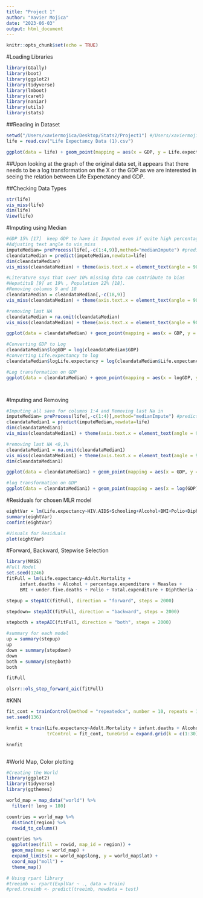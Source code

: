 ```yaml
---
title: "Project 1"
author: "Xavier Mojica"
date: "2023-06-03"
output: html_document
---
```


```r
knitr::opts_chunk$set(echo = TRUE)
```

#Loading Libraries
```r
library(GGally)
library(boot)
library(ggplot2)
library(tidyverse)
library(lmboot)
library(caret)
library(naniar)
library(utils)
library(stats)
```

##Reading in Dataset
```r
setwd("/Users/xaviermojica/Desktop/Stats2/Project1") #/Users/xaviermojica/
life = read.csv("Life Expectancy Data (1).csv")
```


```r
ggplot(data = life) + geom_point(mapping = aes(x = GDP, y = Life.expectancy))
```
##Upon looking at the graph of the original data set, it appears that there needs to be a log transformation on the X or the GDP as we are interested in seeing the relation between Life Expenctancy and GDP. 

##Checking Data Types
```r
str(life)
vis_miss(life)
dim(life)
View(life)
```

#Imputing using Median
```r
#GDP 15% [17]  keep GDP to have it Imputed even if quite high percentage, assuming it is crucial to predicting Life.expectancy as richer countries have better health access/Medicine and tech. The numbers appear to be GDP per capita which helps as it addresses GDP/Population. GDP per Capita and Population would be too closely related and prob attribute to covariance.  
#Adjusting text angle to vis_miss
imputeMedian= preProcess(life[,-c(1:4,9)],method="medianImpute") #predictors 1:4, 9 and response is 4
cleandataMedian = predict(imputeMedian,newdata=life)
dim(cleandataMedian)
vis_miss(cleandataMedian) + theme(axis.text.x = element_text(angle = 90, hjust = 0))

#Literature says that over 10% missing data can contribute to bias 
#HepatitsB [9] at 19% , Population 22% [18]. 
#Removing columns 9 and 18
cleandataMedian = cleandataMedian[,-c(18,9)]
vis_miss(cleandataMedian) + theme(axis.text.x = element_text(angle = 90, hjust = 0))

#removing last NA
cleandataMedian = na.omit(cleandataMedian)
vis_miss(cleandataMedian) + theme(axis.text.x = element_text(angle = 90, hjust = 0))

```


```r
ggplot(data = cleandataMedian) + geom_point(mapping = aes(x = GDP, y = Life.expectancy))

#Converting GDP to Log 
cleandataMedian$logGDP = log(cleandataMedian$GDP)
#converting Life.expectancy to log 
cleandataMedian$logLife.expectancy = log(cleandataMedian$Life.expectancy)

#Log transformation on GDP 
ggplot(data = cleandataMedian) + geom_point(mapping = aes(x = logGDP, y = logLife.expectancy))




```

#Imputing and Removing
```r
#Imputing all save for columns 1:4 and Removing last Na in 
imputeMedian= preProcess(life[,-c(1:4)],method="medianImpute") #predictors 1:4 and response is 4
cleandataMedian1 = predict(imputeMedian,newdata=life)
dim(cleandataMedian1)
vis_miss(cleandataMedian1) + theme(axis.text.x = element_text(angle = 90, hjust = 0))

#removing last NA <0,1% 
cleandataMedian1 = na.omit(cleandataMedian1)
vis_miss(cleandataMedian1) + theme(axis.text.x = element_text(angle = 90, hjust = 0))
dim(cleandataMedian1)

```

```r
ggplot(data = cleandataMedian1) + geom_point(mapping = aes(x = GDP, y = Life.expectancy))

#log transformation on GDP 
ggplot(data = cleandataMedian1) + geom_point(mapping = aes(x = log(GDP), y = Life.expectancy))


```


#Residuals for chosen MLR model 
```r
eightVar = lm(Life.expectancy~HIV.AIDS+Schooling+Alcohol+BMI+Polio+Diphtheria+logGDP+thinness..1.19.years+Income.composition.of.resources, data = cleandataMedian)
summary(eightVar)
confint(eightVar)

#Visuals for Residuals
plot(eightVar)

```









#Forward, Backward, Stepwise Selection 
```r
library(MASS)
#Full Model 
set.seed(1246)
fitFull = lm(Life.expectancy~Adult.Mortality + 
     infant.deaths + Alcohol + percentage.expenditure + Measles + 
     BMI + under.five.deaths + Polio + Total.expenditure + Diphtheria + HIV.AIDS + thinness..1.19.years + thinness.5.9.years + Income.composition.of.resources + Schooling + logGDP,cleandataMedian)

stepup = stepAIC(fitFull, direction = "forward", steps = 2000)

stepdown= stepAIC(fitFull, direction = "backward", steps = 2000)

stepboth = stepAIC(fitFull, direction = "both", steps = 2000)

#summary for each model 
up = summary(stepup)
up
down = summary(stepdown)
down
both = summary(stepboth)
both
```

```r
fitFull

olsrr::ols_step_forward_aic(fitFull)
```

#KNN 
```r
fit_cont = trainControl(method = "repeatedcv", number = 10, repeats = 1)
set.seed(136)

knnfit = train(Life.expectancy~Adult.Mortality + infant.deaths + Alcohol + percentage.expenditure + Measles + BMI + under.five.deaths + Polio + Total.expenditure + Diphtheria + HIV.AIDS + thinness..1.19.years + thinness.5.9.years + Income.composition.of.resources + Schooling + logGDP, data = cleandataMedian, method = "knn", 
               trControl = fit_cont, tuneGrid = expand.grid(k = c(1:30)))

knnfit



```



#World Map, Color plotting 

```r
#Creating the World 
library(ggplot2)
library(tidyverse)
library(ggthemes)

world_map = map_data("world") %>% 
  filter(! long > 180)

countries = world_map %>% 
  distinct(region) %>% 
  rowid_to_column()

countries %>% 
  ggplot(aes(fill = rowid, map_id = region)) +
  geom_map(map = world_map) +
  expand_limits(x = world_map$long, y = world_map$lat) +
  coord_map("moll") +
  theme_map()


```










```r
# Using rpart library
#treeimb <- rpart(ExplVar ~ ., data = train)
#pred.treeimb <- predict(treeimb, newdata = test)
```






